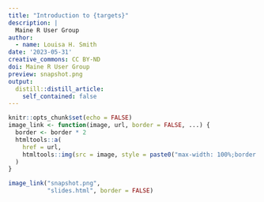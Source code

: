 ```yaml
---
title: "Introduction to {targets}"
description: |
  Maine R User Group
author:
  - name: Louisa H. Smith
date: '2023-05-31'
creative_commons: CC BY-ND
doi: Maine R User Group
preview: snapshot.png
output:
  distill::distill_article:
    self_contained: false
---
```


```r
knitr::opts_chunk$set(echo = FALSE)
image_link <- function(image, url, border = FALSE, ...) {
  border <- border * 2
  htmltools::a(
    href = url,
    htmltools::img(src = image, style = paste0("max-width: 100%;border: ", border, "px solid;"), ...)
  )
}
```
  
```r
image_link("snapshot.png",
           "slides.html", border = FALSE)
```
